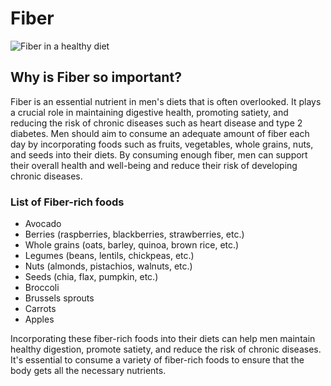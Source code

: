 # Fiber

![Fiber in a healthy diet](/diet/fiber.png)

## Why is Fiber so important?

Fiber is an essential nutrient in men's diets that is often overlooked. It plays a crucial role in maintaining digestive health, promoting satiety, and reducing the risk of chronic diseases such as heart disease and type 2 diabetes. Men should aim to consume an adequate amount of fiber each day by incorporating foods such as fruits, vegetables, whole grains, nuts, and seeds into their diets. By consuming enough fiber, men can support their overall health and well-being and reduce their risk of developing chronic diseases.

### List of Fiber-rich foods

- Avocado
- Berries (raspberries, blackberries, strawberries, etc.)
- Whole grains (oats, barley, quinoa, brown rice, etc.)
- Legumes (beans, lentils, chickpeas, etc.)
- Nuts (almonds, pistachios, walnuts, etc.)
- Seeds (chia, flax, pumpkin, etc.)
- Broccoli
- Brussels sprouts
- Carrots
- Apples

Incorporating these fiber-rich foods into their diets can help men maintain healthy digestion, promote satiety, and reduce the risk of chronic diseases. It's essential to consume a variety of fiber-rich foods to ensure that the body gets all the necessary nutrients.